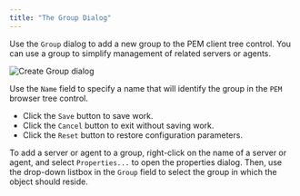 ```yaml
---
title: "The Group Dialog"
---
```


<div id="group_dialog" class="registered_link"></div>

Use the `Group` dialog to add a new group to the PEM client tree control. You can use a group to simplify management of related servers or agents.

![Create Group dialog](../images/create_group.png)

Use the `Name` field to specify a name that will identify the group in the `PEM` browser tree control.

-   Click the `Save` button to save work.
-   Click the `Cancel` button to exit without saving work.
-   Click the `Reset` button to restore configuration parameters.

To add a server or agent to a group, right-click on the name of a server or agent, and select `Properties...` to open the properties dialog. Then, use the drop-down listbox in the `Group` field to select the group in which the object should reside.

